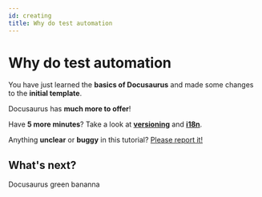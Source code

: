 ---
id: creating
title: Why do test automation
---


# Why do test automation

You have just learned the **basics of Docusaurus** and made some changes to the **initial template**.

Docusaurus has **much more to offer**!

Have **5 more minutes**? Take a look at **[versioning](../tutorial-extras/manage-docs-versions.md)** and **[i18n](../tutorial-extras/translate-your-site.md)**.

Anything **unclear** or **buggy** in this tutorial? [Please report it!](https://github.com/facebook/docusaurus/discussions/4610)

## What's next?

<YouTubeEmbed embedId="YcCw6cS7Uy0">Docusaurus green</YouTubeEmbed>
bananna
